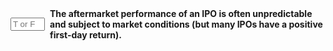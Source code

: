 ::: {.question-block}

<form onsubmit="event.preventDefault(); checkAnswerBox('q69','T')" style="display: flex; align-items: center; gap: 8px;">
<input type="text" id="q69" name="q69" maxlength="1" placeholder="T or F"
         style="width: 55px;" data-correct-answer="T" /> <label for="q69"><strong>The aftermarket performance of an IPO is often unpredictable and subject to market conditions (but many IPOs have a positive first-day return).</strong></label>
</form>

<div id="feedback-q69" class="feedback" data-status="" style="display:none;">
The sentence is TRUE. While many IPOs are underpriced leading to a first-day that is positive, their long-term performance is uncertain and depends on the company's execution and the broader market environment.
</div>
:::
